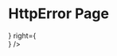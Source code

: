 

<Meta title="Templates/ShopLogin" component={ShopLogin} />

# HttpError Page

<ArgsTable of={ShopLogin} />

<Canvas>
    <Story name='Basic'>
        <ShopLogin 
            left={<div class='box' />}
            right={<div class='box' />}
         />
    </Story>
</Canvas>